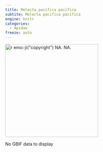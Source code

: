 ```yaml
---
title: Melecta pacifica pacifica
subtite: Melecta pacifica pacifica
engine: knitr
categories:
  - Apidae
freeze: auto
---
```

[![`r emo::ji("copyright")` NA. NA.](/files/no_bee.png){height=300}](NA)

No GBIF data to display
